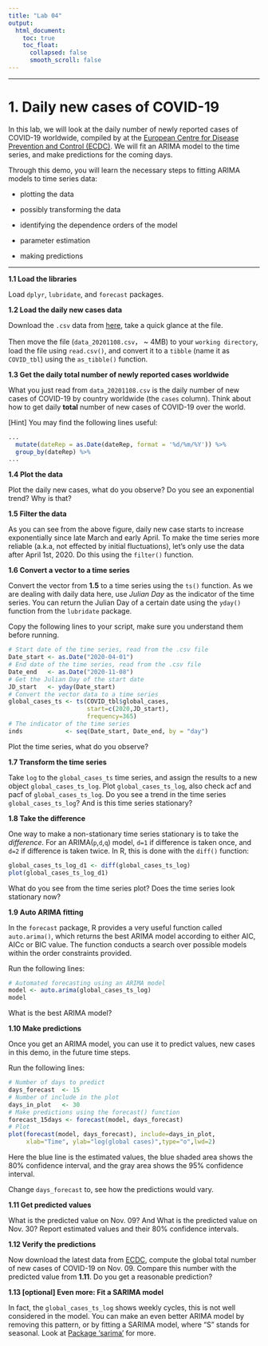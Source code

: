 ---
title: "Lab 04"
output:
  html_document:
    toc: true
    toc_float:
      collapsed: false
      smooth_scroll: false
---

***

# 1. Daily new cases of COVID-19  

In this lab, we will look at the daily number of newly reported cases of COVID-19 worldwide, compiled by at the [European Centre for Disease Prevention and Control (ECDC)](https://www.ecdc.europa.eu/en/publications-data/download-todays-data-geographic-distribution-covid-19-cases-worldwide). We will fit an ARIMA model to the time series, and make predictions for the coming days. 

Through this demo, you will learn the necessary steps to fitting ARIMA models to time series data:

* plotting the data

* possibly transforming the data

* identifying the dependence orders of the model

* parameter estimation

* making predictions

***

**1.1 Load the libraries** 

Load `dplyr`, `lubridate`, and `forecast` packages.

**1.2 Load the daily new cases data** 

Download the `.csv` data from [here](https://zhu-group.github.io/ese5023/download/data_20201108.csv), take a quick glance at the file. 

Then move the file (`data_20201108.csv`， ~ 4MB) to your `working directory`, load the file using `read.csv()`, and convert it to a `tibble` (name it as `COVID_tbl`) using the `as_tibble()` function. 

**1.3 Get the daily total number of newly reported cases worldwide ** 

What you just read from `data_20201108.csv` is the daily number of new cases of COVID-19 by country worldwide (the `cases` column). Think about how to get daily **total** number of new cases of COVID-19 over the world.

[Hint] You may find the following lines useful:

```{r, eval=F}
...
  mutate(dateRep = as.Date(dateRep, format = '%d/%m/%Y')) %>% 
  group_by(dateRep) %>% 
...
```

**1.4 Plot the data**

Plot the daily new cases, what do you observe? Do you see an exponential trend? Why is that?

**1.5 Filter the data**

As you can see from the above figure, daily new case starts to increase exponentially since late March and early April. To make the time series more reliable (a.k.a, not effected by initial fluctuations), let's only use the data after April 1st, 2020. Do this using the `filter()` function.

**1.6 Convert a vector to a time series**

Convert the vector from **1.5** to a time series using the `ts()` function. As we are dealing with daily data here, use *Julian Day* as the indicator of the time series. You can return the Julian Day of a certain date using the `yday()` function from the `lubridate` package. 

Copy the following lines to your script, make sure you understand them before running.

```{r, eval=F}
# Start date of the time series, read from the .csv file
Date_start <- as.Date("2020-04-01")
# End date of the time series, read from the .csv file
Date_end   <- as.Date("2020-11-08")
# Get the Julian Day of the start date
JD_start   <- yday(Date_start)
# Convert the vector data to a time series 
global_cases_ts <- ts(COVID_tbl$global_cases, 
                      start=c(2020,JD_start),
                      frequency=365)
# The indicator of the time series
inds            <- seq(Date_start, Date_end, by = "day")
```

Plot the time series, what do you observe? 

**1.7 Transform the time series**

Take `log` to the `global_cases_ts` time series, and assign the results to a new object `global_cases_ts_log`. Plot `global_cases_ts_log`, also check acf and pacf of `global_cases_ts_log`. Do you see a trend in the time series `global_cases_ts_log`? And is this time series stationary?

**1.8 Take the difference**

One way to make a non-stationary time series stationary is to take the *difference*. For an ARIMA(`p`,`d`,`q`) model, `d=1` if difference is taken once, and `d=2` if difference is taken twice. In R, this is done with the `diff()` function:

```{r, eval=F}
global_cases_ts_log_d1 <- diff(global_cases_ts_log)
plot(global_cases_ts_log_d1)
```

What do you see from the time series plot? Does the time series look stationary now?

**1.9 Auto ARIMA fitting**

In the `forecast` package, R provides a very useful function called `auto.arima()`, which returns the best ARIMA model according to either AIC, AICc or BIC value. The function conducts a search over possible models within the order constraints provided. 

Run the following lines:
```{r, eval=F}
# Automated forecasting using an ARIMA model
model <- auto.arima(global_cases_ts_log)
model
```

What is the best ARIMA model?

**1.10 Make predictions**

Once you get an ARIMA model, you can use it to predict values, new cases in this demo, in the future time steps.

Run the following lines:
```{r, eval=F}
# Number of days to predict
days_forecast  <- 15
# Number of include in the plot
days_in_plot   <- 30
# Make predictions using the forecast() function
forecast_15days <- forecast(model, days_forecast)
# Plot
plot(forecast(model, days_forecast), include=days_in_plot, 
     xlab="Time", ylab="log(global cases)",type="o",lwd=2) 
```

Here the blue line is the estimated values, the blue shaded area shows the 80% confidence interval, and the gray area shows the 95% confidence interval.

Change `days_forecast` to, see how the predictions would vary.

**1.11 Get predicted values**

What is the predicted value on Nov. 09? And What is the predicted value on Nov. 30? Report estimated values and their 80% confidence intervals.

**1.12 Verify the predictions**

Now download the latest data from [ECDC](https://opendata.ecdc.europa.eu/covid19/casedistribution/csv/data.csv), compute the global total number of new cases of COVID-19 on Nov. 09. Compare this number with the predicted value from **1.11**. Do you get a reasonable prediction?

**1.13 [optional] Even more: Fit a SARIMA model**

In fact, the `global_cases_ts_log` shows weekly cycles, this is not well considered in the model. You can make an even better ARIMA model by removing this pattern, or by fitting a SARIMA model, where "S" stands for seasonal. Look at [Package ‘sarima’](https://cran.r-project.org/web/packages/sarima/sarima.pdf) for more.
